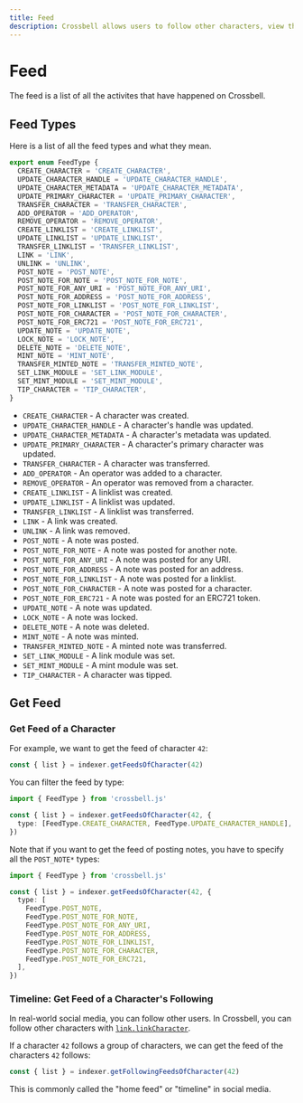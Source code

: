 ```yaml
---
title: Feed
description: Crossbell allows users to follow other characters, view the feed of the characters they follow, and filter the feed by type.
---
```


# Feed

The feed is a list of all the activites that have happened on Crossbell.

## Feed Types

Here is a list of all the feed types and what they mean.

```ts
export enum FeedType {
  CREATE_CHARACTER = 'CREATE_CHARACTER',
  UPDATE_CHARACTER_HANDLE = 'UPDATE_CHARACTER_HANDLE',
  UPDATE_CHARACTER_METADATA = 'UPDATE_CHARACTER_METADATA',
  UPDATE_PRIMARY_CHARACTER = 'UPDATE_PRIMARY_CHARACTER',
  TRANSFER_CHARACTER = 'TRANSFER_CHARACTER',
  ADD_OPERATOR = 'ADD_OPERATOR',
  REMOVE_OPERATOR = 'REMOVE_OPERATOR',
  CREATE_LINKLIST = 'CREATE_LINKLIST',
  UPDATE_LINKLIST = 'UPDATE_LINKLIST',
  TRANSFER_LINKLIST = 'TRANSFER_LINKLIST',
  LINK = 'LINK',
  UNLINK = 'UNLINK',
  POST_NOTE = 'POST_NOTE',
  POST_NOTE_FOR_NOTE = 'POST_NOTE_FOR_NOTE',
  POST_NOTE_FOR_ANY_URI = 'POST_NOTE_FOR_ANY_URI',
  POST_NOTE_FOR_ADDRESS = 'POST_NOTE_FOR_ADDRESS',
  POST_NOTE_FOR_LINKLIST = 'POST_NOTE_FOR_LINKLIST',
  POST_NOTE_FOR_CHARACTER = 'POST_NOTE_FOR_CHARACTER',
  POST_NOTE_FOR_ERC721 = 'POST_NOTE_FOR_ERC721',
  UPDATE_NOTE = 'UPDATE_NOTE',
  LOCK_NOTE = 'LOCK_NOTE',
  DELETE_NOTE = 'DELETE_NOTE',
  MINT_NOTE = 'MINT_NOTE',
  TRANSFER_MINTED_NOTE = 'TRANSFER_MINTED_NOTE',
  SET_LINK_MODULE = 'SET_LINK_MODULE',
  SET_MINT_MODULE = 'SET_MINT_MODULE',
  TIP_CHARACTER = 'TIP_CHARACTER',
}
```

- `CREATE_CHARACTER` - A character was created.
- `UPDATE_CHARACTER_HANDLE` - A character's handle was updated.
- `UPDATE_CHARACTER_METADATA` - A character's metadata was updated.
- `UPDATE_PRIMARY_CHARACTER` - A character's primary character was updated.
- `TRANSFER_CHARACTER` - A character was transferred.
- `ADD_OPERATOR` - An operator was added to a character.
- `REMOVE_OPERATOR` - An operator was removed from a character.
- `CREATE_LINKLIST` - A linklist was created.
- `UPDATE_LINKLIST` - A linklist was updated.
- `TRANSFER_LINKLIST` - A linklist was transferred.
- `LINK` - A link was created.
- `UNLINK` - A link was removed.
- `POST_NOTE` - A note was posted.
- `POST_NOTE_FOR_NOTE` - A note was posted for another note.
- `POST_NOTE_FOR_ANY_URI` - A note was posted for any URI.
- `POST_NOTE_FOR_ADDRESS` - A note was posted for an address.
- `POST_NOTE_FOR_LINKLIST` - A note was posted for a linklist.
- `POST_NOTE_FOR_CHARACTER` - A note was posted for a character.
- `POST_NOTE_FOR_ERC721` - A note was posted for an ERC721 token.
- `UPDATE_NOTE` - A note was updated.
- `LOCK_NOTE` - A note was locked.
- `DELETE_NOTE` - A note was deleted.
- `MINT_NOTE` - A note was minted.
- `TRANSFER_MINTED_NOTE` - A minted note was transferred.
- `SET_LINK_MODULE` - A link module was set.
- `SET_MINT_MODULE` - A mint module was set.
- `TIP_CHARACTER` - A character was tipped.

## Get Feed

### Get Feed of a Character

For example, we want to get the feed of character `42`:

```ts
const { list } = indexer.getFeedsOfCharacter(42)
```

You can filter the feed by type:

```ts
import { FeedType } from 'crossbell.js'

const { list } = indexer.getFeedsOfCharacter(42, {
  type: [FeedType.CREATE_CHARACTER, FeedType.UPDATE_CHARACTER_HANDLE],
})
```

Note that if you want to get the feed of posting notes, you have to specify all the `POST_NOTE*` types:

```ts
import { FeedType } from 'crossbell.js'

const { list } = indexer.getFeedsOfCharacter(42, {
  type: [
    FeedType.POST_NOTE,
    FeedType.POST_NOTE_FOR_NOTE,
    FeedType.POST_NOTE_FOR_ANY_URI,
    FeedType.POST_NOTE_FOR_ADDRESS,
    FeedType.POST_NOTE_FOR_LINKLIST,
    FeedType.POST_NOTE_FOR_CHARACTER,
    FeedType.POST_NOTE_FOR_ERC721,
  ],
})
```

### Timeline: Get Feed of a Character's Following

In real-world social media, you can follow other users. In Crossbell, you can follow other characters with [`link.linkCharacter`](https://crossbell-box.github.io/crossbell.js/classes/index.contracts.LinkContract.html#linkCharacter).

If a character `42` follows a group of characters, we can get the feed of the characters `42` follows:

```ts
const { list } = indexer.getFollowingFeedsOfCharacter(42)
```

This is commonly called the "home feed" or "timeline" in social media.
